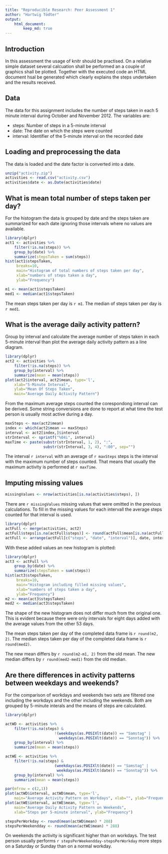 ```yaml
---
title: "Reproducible Research: Peer Assessment 1"
author: "Hartwig Tödter"
output: 
    html_document:
        keep_md: true
---
```


## Introduction

In this assessment the usage of knitr should be practised. On a relative simple
dataset several calcuation shall be performed an a couple of graphics shall be
plotted. Together with the executed code an HTML document hsal be generated 
which clearly explains the steps undertaken and the results received.

## Data

The data for this assignment includes the number of steps taken in each 5 minute
interval during October and November 2012. The variables are:

- steps: Number of steps in a 5-minute interval
- date: The date on which the steps were counted
- interval: Identifier of the 5-minute interval on the recorded date

## Loading and preprocessing the data

The data is loaded and the date factor is converted into a date.

```r
unzip("activity.zip")
activities <- read.csv("activity.csv")
activities$date <- as.Date(activities$date)
```

## What is mean total number of steps taken per day?

For the histogram the data is grouped by date and the steps taken are 
summarized for each date ignoring those intervals where no values are available.

```r
library(dplyr)
act1 <- activities %>% 
    filter(!is.na(steps)) %>%
    group_by(date) %>% 
    summarize(stepsTaken = sum(steps))
hist(act1$stepsTaken, 
     breaks=10,
     main="Histogram of total numbers of steps taken per day", 
     xlab="numbers of steps taken a day", 
     ylab="Frequency") 
```

```r
m1 <- mean(act1$stepsTaken)
med1 <- median(act1$stepsTaken)
```

The mean steps taken per day is `r m1`. 
The median of steps taken per day is `r med1`.

## What is the average daily activity pattern?
Group by interval and calculate the average number of steps taken in each 
5-minute interval than plot the average daily activity pattern as a line 
diagram.
```r
library(dplyr)
act2 <- activities %>%
    filter(!is.na(steps)) %>%
    group_by(interval) %>%
    summarize(mean = mean(steps))
plot(act2$interval, act2$mean, type='l', 
    xlab="5-Minute Interval",
    ylab="Mean Of Steps Taken",
    main="Average Daily Activity Pattern")
```

From the maximum average steps counted the corespondong interval can be derived.
Some string conversions are done to report at what time the test person is usually most active during a day.

```r
maxSteps <- max(act2$mean)
index <- which(act2$mean == maxSteps)
interval <- act2[index,]$interval
strInterval <- sprintf("%04i", interval)
maxTime <- paste(substr(strInterval, 1, 2), ":", 
                 substr(strInterval, 3, 4), ":00", sep="")
```

The interval `r interval` with an average of `r maxSteps` steps is the interval
with the maximum number of steps counted. That means that usually the maximum activity 
is performed at `r maxTime`.

## Imputing missing values

```r
missingValues <- nrow(activities[is.na(activities$steps), ])
```

There are `r missingValues` missing values that were omitted in the previous
calculations. To fill in the missing values for each intervall the average steps
counted for that interval is used.

```r
library(dplyr)
actFull <- merge(activities, act2)
actFull$steps[is.na(actFull$steps)] <- round(actFull$mean[is.na(actFull$steps)])
actFull <- arrange(actFull[c("steps", "date", "interval")], date, interval)
```

With these added values an new histogram is plotted:

```r
library(dplyr)
act3 <- actFull %>% 
    group_by(date) %>% 
    summarize(stepsTaken = sum(steps))
hist(act3$stepsTaken, 
     breaks=10,
     main="Histogram including filled missing values", 
     xlab="numbers of steps taken a day", 
     ylab="Frequency") 
m2 <- mean(act3$stepsTaken)
med2 <- median(act3$stepsTaken)

```

The shape of the new histogram does not differ much from the original one. 
This is evident because there were only intervals for eight days added 
with the average values from the other 53 days.

The mean steps taken per day of the completed data frame is `r round(m2, 2)`. 
The median steps taken per day of the completed data frame is `r round(med2)`.

The new mean differs by `r round(m2-m1, 2)` from the old mean. The new median differs by
`r round(med2-med1)` from the old median.

## Are there differences in activity patterns between weekdays and weekends?

For the comparison of workdays and weekends two sets are filtered one including
the workdays and the other including the weekends. Both are grouped by 5-minute
interals and the means of steps are calculated.

```r
library(dplyr)

actWD <- activities %>%
    filter(!is.na(steps) & 
                      !(weekdays(as.POSIXlt(date)) == "Samstag" | 
                        weekdays(as.POSIXlt(date)) == "Sonntag")) %>%
    group_by(interval) %>%
    summarize(mean = mean(steps))

actWE <- activities %>%
    filter(!is.na(steps) & 
                      (weekdays(as.POSIXlt(date)) == "Samstag" | 
                       weekdays(as.POSIXlt(date)) == "Sonntag")) %>%
    group_by(interval) %>%
    summarize(mean = mean(steps))

par(mfrow = c(2,1))
plot(actWD$interval, actWD$mean, type='l', 
    main="Average Activity Pattern on Workdays", xlab="", ylab="Frequency")
plot(actWE$interval, actWE$mean, type='l', 
    main="Average Daily Activity Pattern on Weekends", 
    xlab="Steps per 5-minute interval", ylab="Frequency")

stepsPerWorkday <- round(mean(actWD$mean) * 288)
stepsPerWeekendday <- round(mean(actWE$mean) * 288)
```
On weekends the activity is significant higher than on workdays. The test person
usually performs `r stepsPerWeekendday-stepsPerWorkday` more steps on a Saturday
or Sunday than on a normal workday.

